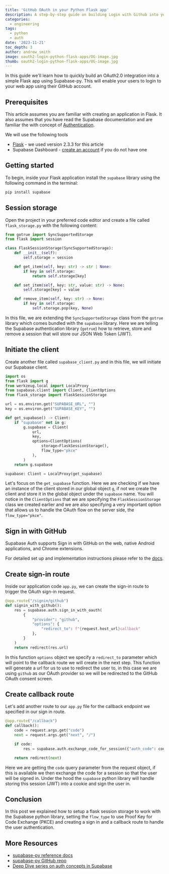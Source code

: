 ```yaml
---
title: 'GitHub OAuth in your Python Flask app'
description: A step-by-step guide on building Login with Github into your Python apps.
categories:
  - engineering
tags:
  - python
  - auth
date: '2023-11-21'
toc_depth: 3
author: andrew_smith
image: oauth2-login-python-flask-apps/OG-image.jpg
thumb: oauth2-login-python-flask-apps/OG-image.jpg
---
```


In this guide we'll learn how to quickly build an OAuth2.0 integration into a simple Flask app using Supabase-py. This will enable your users to login to your web app using their GitHub account.


## Prerequisites

This article assumes you are familiar with creating an application in Flask. It also assumes that you have read the Supabase documentation and are familiar the with concept of [Authentication](https://supabase.com/docs/guides/auth).

We will use the following tools

- [Flask](https://flask.palletsprojects.com/en/3.0.x/) - we used version 2.3.3 for this article
- Supabase Dashboard - [create an account](https://database.new/) if you do not have one

## Getting started

To begin, inside your Flask application install the `supabase` library using the following command in the terminal:

```bash
pip install supabase
```

## Session storage

Open the project in your preferred code editor and create a file called `flask_storage.py` with the following content:

```python
from gotrue import SyncSupportedStorage
from flask import session

class FlaskSessionStorage(SyncSupportedStorage):
    def __init__(self):
        self.storage = session

    def get_item(self, key: str) -> str | None:
        if key in self.storage:
            return self.storage[key]

    def set_item(self, key: str, value: str) -> None:
        self.storage[key] = value

    def remove_item(self, key: str) -> None:
        if key in self.storage:
            self.storage.pop(key, None)
```

In this file, we are extending the `SyncSupportedStorage` class from the `gotrue` library which comes bundled with the `supabase` library. Here we are telling the Supabase authentication library (`gotrue`) how to retrieve, store and remove a session that will store our JSON Web Token (JWT).

## Initiate the client

Create another file called `supabase_client.py` and in this file, we will initiate our Supabase client.

```python
import os
from flask import g
from werkzeug.local import LocalProxy
from supabase.client import Client, ClientOptions
from flask_storage import FlaskSessionStorage

url = os.environ.get("SUPABASE_URL", "")
key = os.environ.get("SUPABASE_KEY", "")

def get_supabase() -> Client:
    if "supabase" not in g:
        g.supabase = Client(
            url,
            key,
            options=ClientOptions(
                storage=FlaskSessionStorage(),
                flow_type="pkce"
            ),
        )
    return g.supabase

supabase: Client = LocalProxy(get_supabase)
```

Let's focus on the `get_supabase` function. Here we are checking if we have an instance of the client stored in our global object `g`, if not we create the client and store it in the global object under the `supabase` name. You will notice in the `ClientOptions` that we are specifying the `FlaskSessionStorage` class we created earlier and we are also specifying a very important option that allows us to handle the OAuth flow on the server side, the `flow_type="pkce"`.

## Sign in with GitHub

Supabase Auth supports Sign in with GitHub on the web, native Android applications, and Chrome extensions.

For detailed set up and implementation instructions please refer to the [docs](https://supabase.com/docs/guides/auth/social-login/auth-github).

## Create sign-in route

Inside our application code `app.py`, we can create the sign-in route to trigger the OAuth sign-in request.

```python
@app.route("/signin/github")
def signin_with_github():
    res = supabase.auth.sign_in_with_oauth(
        {
            "provider": "github",
            "options": {
	            "redirect_to": f"{request.host_url}callback"
	        },
        }
    )
    return redirect(res.url)
```

In this function `options` object we specify a `redirect_to` parameter which will point to the callback route we will create in the next step. This function will generate a url for us to use to redirect the user to, in this case we are using `github` as our OAuth provider so we will be redirected to the GitHub OAuth consent screen.

## Create callback route

Let's add another route to our `app.py` file for the callback endpoint we specified in our sign in route.

```python
@app.route("/callback")
def callback():
    code = request.args.get("code")
    next = request.args.get("next", "/")

    if code:
        res = supabase.auth.exchange_code_for_session({"auth_code": code})

    return redirect(next)
```

Here we are getting the `code` query parameter from the request object, if this is available we then exchange the code for a session so that the user will be signed in. Under the hood the `supabase` python library will handle storing this session (JWT) into a cookie and sign the user in.

## Conclusion

In this post we explained how to setup a flask session storage to work with the Supabase python library, setting the `flow_type` to use Proof Key for Code Exchange (PKCE) and creating a sign in and a callback route to handle the user authentication.

## More Resources

- [supabase-py reference docs](https://supabase.com/docs/reference/python/installing)
- [supabase-py GitHub repo](https://github.com/supabase-community/supabase-py)
- [Deep Dive series on auth concepts in Supabase](https://supabase.com/docs/learn/auth-deep-dive/auth-deep-dive-jwts)
